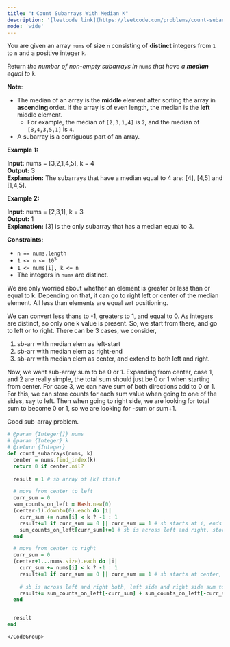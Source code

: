 ```yaml
---
title: "❗️ Count Subarrays With Median K"
description: '[leetcode link](https://leetcode.com/problems/count-subarrays-with-median-k/description/)'
mode: 'wide'
---
```

<Tabs>
  <Tab title="Question" icon="circle-question" iconType="regular">
    <Card>
      <p>You are given an array <code>nums</code> of size <code>n</code> consisting of <strong>distinct </strong>integers from <code>1</code> to <code>n</code> and a positive integer <code>k</code>.</p>  <p>Return <em>the number of non-empty subarrays in </em><code>nums</code><em> that have a <strong>median</strong> equal to </em><code>k</code>.</p>  <p><strong>Note</strong>:</p>  <ul>  <li>The median of an array is the <strong>middle </strong>element after sorting the array in <strong>ascending </strong>order. If the array is of even length, the median is the <strong>left </strong>middle element.   <ul>   <li>For example, the median of <code>[2,3,1,4]</code> is <code>2</code>, and the median of <code>[8,4,3,5,1]</code> is <code>4</code>.</li>  </ul>  </li>  <li>A subarray is a contiguous part of an array.</li> </ul>   <p><strong class="example">Example 1:</strong></p>   <strong>Input:</strong> nums = [3,2,1,4,5], k = 4 <br/> <strong>Output:</strong> 3 <br/> <strong>Explanation:</strong> The subarrays that have a median equal to 4 are: [4], [4,5] and [1,4,5].   <p><strong class="example">Example 2:</strong></p>   <strong>Input:</strong> nums = [2,3,1], k = 3 <br/> <strong>Output:</strong> 1 <br/> <strong>Explanation:</strong> [3] is the only subarray that has a median equal to 3.    <p><strong>Constraints:</strong></p>  <ul>  <li><code>n == nums.length</code></li>  <li><code>1 &lt;= n &lt;= 10<sup>5</sup></code></li>  <li><code>1 &lt;= nums[i], k &lt;= n</code></li>  <li>The integers in <code>nums</code> are distinct.</li> </ul> 
    </Card>
  </Tab>
  <Tab title="Solution" icon="lightbulb" iconType="regular" >
    <Card>
      We are only worried about whether an element is greater or less than or equal to k. Depending on that, it can go to right left or center of the median element. All less than elements are equal wrt positioning. 

We can convert less thans to -1, greaters to 1, and equal to 0. 
As integers are distinct, so only one k value is present. So, we start from there, and go to left or to right. 
There can be 3 cases, we consider, 
1. sb-arr with median elem as left-start
2. sb-arr with median elem as right-end
3. sb-arr with median elem as center, and extend to both left and right.

Now, we want sub-array sum to be 0 or 1. Expanding from center, case 1, and 2 are really simple, the total sum should just be 0 or 1 when starting from center. For case 3, we can have sum of both directions add to 0 or 1. For this, we can store counts for each sum value when going to one of the sides, say to left. Then when going to right side, we are looking for total sum to become 0 or 1, so we are looking for -sum or sum+1.

Good sub-array problem.
</Card>
  <Expandable title="code">
    <CodeGroup dropdown>
```ruby title="Count Subarrays With Median K" lines
# @param {Integer[]} nums
# @param {Integer} k
# @return {Integer}
def count_subarrays(nums, k)
  center = nums.find_index(k)
  return 0 if center.nil?
  
  result = 1 # sb array of [k] itself

  # move from center to left
  curr_sum = 0
  sum_counts_on_left = Hash.new(0)
  (center-1).downto(0).each do |i|
    curr_sum += nums[i] < k ? -1 : 1
    result+=1 if curr_sum == 0 || curr_sum == 1 # sb starts at i, ends at center
    sum_counts_on_left[curr_sum]+=1 # sb is across left and right, store for further calc
  end

  # move from center to right
  curr_sum = 0
  (center+1...nums.size).each do |i|
    curr_sum += nums[i] < k ? -1 : 1
    result+=1 if curr_sum == 0 || curr_sum == 1 # sb starts at center, ends at i
    
    # sb is across left and right both, left side and right side sum to 0 or to 1
    result+= sum_counts_on_left[-curr_sum] + sum_counts_on_left[-curr_sum+1]
  end


  result
end
```
    </CodeGroup>
  </Expandable>
  </Tab>
</Tabs>